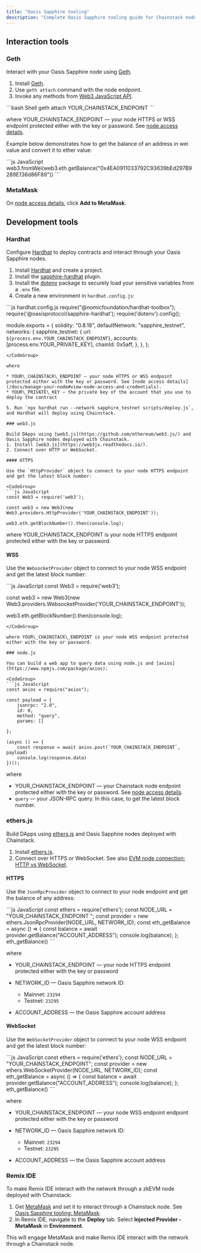 ```yaml
---
title: "Oasis Sapphire tooling"
description: "Complete Oasis Sapphire tooling guide for Chainstack nodes. Use MetaMask, Hardhat, web3.js, ethers.js, Remix IDE, and confidential smart contract development tools."
---
```


## Interaction tools

### Geth

Interact with your Oasis Sapphire node using [Geth](https://geth.ethereum.org/docs/getting-started).
1. Install [Geth](https://github.com/ethereum/go-ethereum).
2. Use `geth attach` command with the node endpoint.
3. Invoke any methods from [Web3 JavaScript API](https://web3js.readthedocs.io/).

<CodeGroup>
  ```bash Shell
  geth attach YOUR_CHAINSTACK_ENDPOINT
  ```
</CodeGroup>

where YOUR\_CHAINSTACK\_ENDPOINT — your node HTTPS or WSS endpoint protected either with the key or password. See [node access details](/docs/manage-your-node#view-node-access-and-credentials).

Example below demonstrates how to get the balance of an address in wei value and convert it to ether value:

<CodeGroup>
  ```js JavaScript
  web3.fromWei(web3.eth.getBalance("0x4EA0911033792C93639bEd297B9289E136d86F89"))
  ```
</CodeGroup>

### MetaMask

On [node access details](/docs/manage-your-node#view-node-access-and-credentials), click **Add to MetaMask**.

## Development tools

### Hardhat

Configure [Hardhat](https://hardhat.org/) to deploy contracts and interact through your Oasis Sapphire nodes.
1. Install [Hardhat](https://hardhat.org/) and create a project.
2. Install the [sapphire-hardhat](https://www.npmjs.com/package/@oasisprotocol/sapphire-hardhat) plugin.
3. Install the [dotenv](https://www.npmjs.com/package/dotenv) package to securely load your sensitive variables from a `.env` file.
4. Create a new environment in `hardhat.config.js`:

<CodeGroup>
  ```js hardhat.config.js
  require("@nomicfoundation/hardhat-toolbox");
  require('@oasisprotocol/sapphire-hardhat');
  require('dotenv').config();

  module.exports = {
    solidity: "0.8.18",
    defaultNetwork: "sapphire_testnet",
    networks: {
      sapphire_testnet: {
          url: `${process.env.YOUR_CHAINSTACK_ENDPOINT}`,
          accounts: [process.env.YOUR_PRIVATE_KEY],
          chainId: 0x5aff,
      },
  },
  };
  ```
</CodeGroup>

where

* YOUR\_CHAINSTACK\_ENDPOINT — your node HTTPS or WSS endpoint protected either with the key or password. See [node access details](/docs/manage-your-node#view-node-access-and-credentials).
* YOUR\_PRIVATE\_KEY — the private key of the account that you use to deploy the contract

5. Run `npx hardhat run --network sapphire_testnet scripts/deploy.js`, and Hardhat will deploy using Chainstack.

### web3.js

Build DApps using [web3.js](https://github.com/ethereum/web3.js/) and Oasis Sapphire nodes deployed with Chainstack.
1. Install [web3.js](https://web3js.readthedocs.io/).
2. Connect over HTTP or WebSocket.

#### HTTPS

Use the `HttpProvider` object to connect to your node HTTPS endpoint and get the latest block number:

<CodeGroup>
  ```js JavaScript
  const Web3 = require('web3');

  const web3 = new Web3(new Web3.providers.HttpProvider('YOUR_CHAINSTACK_ENDPOINT'));

  web3.eth.getBlockNumber().then(console.log);
  ```
</CodeGroup>

where YOUR\_CHAINSTACK\_ENDPOINT is your node HTTPS endpoint protected either with the key or password.

#### WSS

Use the `WebsocketProvider` object to connect to your node WSS endpoint and get the latest block number:

<CodeGroup>
  ```js JavaScript
  const Web3 = require('web3');

  const web3 = new Web3(new Web3.providers.WebsocketProvider('YOUR_CHAINSTACK_ENDPOINT'));

  web3.eth.getBlockNumber().then(console.log);
  ```
</CodeGroup>

where YOUR\_CHAINSTACK\_ENDPOINT is your node WSS endpoint protected either with the key or password.

### node.js

You can build a web app to query data using node.js and [axios](https://www.npmjs.com/package/axios):

<CodeGroup>
  ```js JavaScript
  const axios = require("axios");

  const payload = {
      jsonrpc: "2.0",
      id: 0,
      method: "query",
      params: []

  };

  (async () => {
      const response = await axios.post(`YOUR_CHAINSTACK_ENDPOINT`, payload)
      console.log(response.data)
  })();
  ```
</CodeGroup>

where

* YOUR\_CHAINSTACK\_ENDPOINT — your Chainstack node endpoint protected either with the key or password. See [node access details](/docs/manage-your-node#view-node-access-and-credentials).
* `query` — your JSON-RPC query. In this case, to get the latest block number.

### ethers.js

Build DApps using [ethers.js](https://github.com/ethers-io/ethers.js/) and Oasis Sapphire nodes deployed with Chainstack.
1. Install [ethers.js](https://www.npmjs.com/package/ethers).
2. Connect over HTTPS or WebSocket. See also [EVM node connection: HTTP vs WebSocket](https://support.chainstack.com/hc/en-us/articles/900002187586-Ethereum-node-connection-HTTP-vs-WebSocket).

#### HTTPS

Use the `JsonRpcProvider` object to connect to your node endpoint and get the balance of any address:

<CodeGroup>
  ```js JavaScript
  const ethers = require('ethers');
  const NODE_URL = "YOUR_CHAINSTACK_ENDPOINT ";
  const provider = new ethers.JsonRpcProvider(NODE_URL, NETWORK_ID);
  const eth_getBalance = async () => {
      const balance = await provider.getBalance("ACCOUNT_ADDRESS");
      console.log(balance);
    };
  eth_getBalance()
  ```
</CodeGroup>

where

* YOUR\_CHAINSTACK\_ENDPOINT — your node HTTPS endpoint protected either with the key or password

* NETWORK\_ID — Oasis Sapphire network ID:

  * Mainnet: `23294`
  * Testnet: `23295`

* ACCOUNT\_ADDRESS — the Oasis Sapphire account address

#### WebSocket

Use the `WebSocketProvider` object to connect to your node WSS endpoint and get the latest block number:

<CodeGroup>
  ```js JavaScript
  const ethers = require('ethers');
  const NODE_URL = "YOUR_CHAINSTACK_ENDPOINT";
  const provider = new ethers.WebSocketProvider(NODE_URL, NETWORK_ID);
  const eth_getBalance = async () => {
      const balance = await provider.getBalance("ACCOUNT_ADDRESS");
      console.log(balance);
    };
  eth_getBalance()
  ```
</CodeGroup>

where

* YOUR\_CHAINSTACK\_ENDPOINT — your node WSS endpoint endpoint protected either with the key or password

* NETWORK\_ID — Oasis Sapphire network ID:

  * Mainnet: `23294`
  * Testnet: `23295`

* ACCOUNT\_ADDRESS — the Oasis Sapphire account address

### Remix IDE

To make Remix IDE interact with the network through a zkEVM node deployed with Chainstack:

1. Get [MetaMask](https://metamask.io/) and set it to interact through a Chainstack node. See [Oasis Sapphire tooling: MetaMask](#metamask).
2. In Remix IDE, navigate to the **Deploy** tab. Select **Injected Provider - MetaMask** in **Environment**.

This will engage MetaMask and make Remix IDE interact with the network through a Chainstack node.
